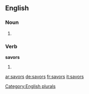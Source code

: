 ==English==

===Noun===
{{head|en}}

# {{plural of|savor}}

===Verb===
'''savors'''

# {{en-third-person singular of|savor}}

[[Category:English plurals]]

[[ar:savors]]
[[de:savors]]
[[fr:savors]]
[[it:savors]]